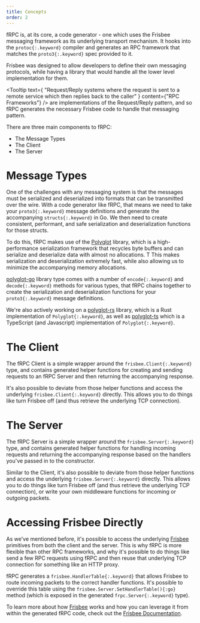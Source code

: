 ```yaml
---
title: Concepts
order: 2
---
```


fRPC is, at its core, a code generator - one which uses the Frisbee messaging framework as its underlying transport mechanism. It hooks into
the `protoc{:.keyword}` compiler and generates an RPC framework that matches the `proto3{:.keyword}` spec provided to it.

Frisbee was designed to allow developers to define their own messaging protocols, while having a library that would handle
all the lower level implementation for them.

<Tooltip
  text={
    "Request/Reply systems where the request is sent to a remote service which then replies back to the caller"
  }
  content={"RPC Frameworks"}
/> are implementations of the Request/Reply pattern, and so fRPC generates the necessary
Frisbee code to handle that messaging pattern.

There are three main components to fRPC:

- The Message Types
- The Client
- The Server

# Message Types

One of the challenges with any messaging system is that the messages must be serialized and deserialized into formats that
can be transmitted over the wire. With a code generator like fRPC, that means we need to take your `proto3{:.keyword}`
message definitions and generate the accompanying `structs{:.keyword}` in Go. We then need to create consistent, performant,
and safe serialization and deserialization functions for those structs.

To do this, fRPC makes use of the [Polyglot](https://github.com/loopholelabs/polyglot-go) library, which is a high-performance
serialization framework that recycles byte buffers and can serialize and deserialize data with almost no allocations. T
This makes serialization and deserialization extremely fast, while also allowing us to minimize the accompanying memory allocations.

[polyglot-go](https://github.com/loopholelabs/polyglot-go) library type comes with a number of
`encode{:.keyword}` and `decode{:.keyword}` methods for various types, that fRPC chains together to create the
serialization and deserialization functions for your `proto3{:.keyword}` message definitions.

We're also actively working on a [polyglot-rs](https://github.com/loopholelabs/polyglot-rs) library, which is a Rust
implementation of `Polyglot{:.keyword}`, as well as [polyglot-ts](https://github.com/loopholelabs/polyglot-ts) which is a
TypeScript (and Javascript) implementation of `Polyglot{:.keyword}`.

# The Client

The fRPC Client is a simple wrapper around the `frisbee.Client{:.keyword}` type, and contains generated helper
functions for creating and sending requests to an fRPC Server and then returning the accompanying response.

It's also possible to deviate from those helper functions and access the underlying `frisbee.Client{:.keyword}` directly.
This allows you to do things like turn Frisbee off (and thus retrieve the underlying TCP connection).

# The Server

The fRPC Server is a simple wrapper around the `frisbee.Server{:.keyword}` type, and contains generated helper
functions for handling incoming requests and returning the accompanying response based on the handlers you've passed in
to the constructor.

Similar to the Client, it's also possible to deviate from those helper functions and access the underlying
`frisbee.Server{:.keyword}` directly. This allows you to do things like turn Frisbee off (and thus retrieve the
underlying TCP connection), or write your own middleware functions for incoming or outgoing packets.

# Accessing Frisbee Directly

As we've mentioned before, it's possible to access the underlying [Frisbee](/frisbee/overview) primitives from both the
client and the server. This is why fRPC is more flexible than other RPC frameworks, and why it's possible to
do things like send a few RPC requests using fRPC and then reuse that underlying TCP connection for something like an
HTTP proxy.

fRPC generates a `frisbee.HandlerTable{:.keyword}` that allows Frisbee to route incoming packets to the correct
handler functions. It's possible to override this table using the `frisbee.Server.SetHandlerTable(){:go}`
method (which is exposed in the generated `frpc.Server{:.keyword}` type).

To learn more about how [Frisbee](/frisbee/overview) works and how you can leverage it from within the generated fRPC
code, check out the [Frisbee Documentation](/frisbee/overview).
